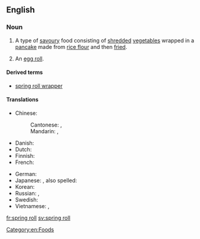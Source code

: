 ==English==

===Noun===
{{wikipedia}}
{{en-noun|sg=[[spring]] [[roll]]}}

# A type of [[savoury]] food consisting of [[shred]]ded [[vegetable]]s wrapped in a [[pancake]] made from [[rice flour]] and then [[fried]].
# {{US}} An [[egg roll]].

====Derived terms====
* [[spring roll wrapper]]

====Translations====
{{trans-top|shredded vegetables wrapped in a pancake}}
* Chinese:
*: Cantonese: {{tø|yue|春卷|tr=ceon1 gyun2|sc=Hant}}, {{tø|yue|春捲|sc=Hant}}
*: Mandarin: {{t|zh|春卷|tr=chūnjuǎn|sc=Hani}}, {{t|zh|春捲|sc=Hani}}
* Danish: {{t-|da|forårsrulle|c}}
* Dutch: {{t-|nl|loempia|c}}
* Finnish: {{t-|fi|kevätkääryle}}
* French: {{t|fr|rouleau de printemps|m}}
{{trans-mid}}
* German: {{t|de|Frühlingsrolle|f}}
* Japanese: {{t|ja|春巻き|tr=はるまき, harumaki|sc=Jpan}}, also spelled: {{t|ja|春巻|sc=Jpan}}
* Korean: {{t|ko|춘권|tr=chungwon|sc=Kore}}
* Russian: {{t|ru|спринг-ролл|m|tr=spring-róll|sc=Cyrl}}, {{t|ru|яичный рулет|m|tr=jaíčnyj rulét|sc=Cyrl}} {{qualifier|egg roll}}
* Swedish: {{t|sv|vårrulle|c}}
* Vietnamese: {{t+|vi|nem rán|xs=Vietnamese}}, {{t+|vi|chả giò|xs=Vietnamese}}
{{trans-bottom}}

[[Category:en:Foods]]

[[fr:spring roll]]
[[sv:spring roll]]